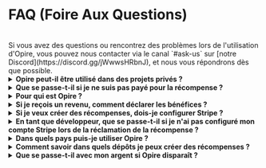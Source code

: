 
# FAQ (Foire Aux Questions)

<br/>
<InfoPanel>
    Si vous avez des questions ou rencontrez des problèmes lors de l'utilisation d'Opire, vous pouvez nous contacter via le canal `#ask-us` sur [notre Discord](https://discord.gg/jWwwsHRbnJ), et nous vous répondrons dès que possible.
</InfoPanel>
<br/>

<details>
    <summary><strong>Opire peut-il être utilisé dans des projets privés ?</strong></summary>
    <div style={{ marginTop: '10px' }}>
        Oui, nos commandes peuvent être utilisées dans des projets privés, mais un détail doit être pris en compte.
        
        Les récompenses créées apparaîtront sur la plateforme Opire, mais les développeurs n'ayant pas accès au projet ne pourront pas tenter de résoudre les problèmes ou réclamer les récompenses.
        
        Si des personnes externes souhaitent collaborer, elles devront communiquer directement avec l'administrateur du projet pour demander l'accès.
    </div>
</details>

<details>
    <summary><strong>Que se passe-t-il si je ne suis pas payé pour la récompense ?</strong></summary>
    <div style={{ marginTop: '10px' }}>
        Si vous vous retrouvez dans cette situation, nous sommes désolés pour ce qui s'est passé 💔
        
        Tout d'abord, essayez de communiquer avec le créateur de la récompense. Il se peut qu'il ne soit pas au courant qu'il peut déjà vous payer, qu'il a oublié, ou qu'il n'a pas encore pu le faire. Nous faisons confiance à la communauté et à sa capacité à résoudre les conflits par le dialogue.

        Opire est un outil conçu pour la communauté, et nous espérons qu'il est utilisé de la bonne manière. Nous comprenons que ce n'est pas toujours le cas, et pour les situations où un utilisateur a créé de nombreuses récompenses qu'il n'a pas l'intention de payer, Opire dispose d'algorithmes qui détectent ce comportement et désactivent l'utilisateur pour éviter d'autres dommages à la communauté. Ces utilisateurs ne pourront pas créer d'autres récompenses tant qu'ils n'auront pas traité le paiement des récompenses en attente.
    </div>
</details>

<details>
    <summary><strong>Pour qui est Opire ?</strong></summary>
    <div style={{ marginTop: '10px' }}>
        Plusieurs groupes peuvent bénéficier d'Opire :

        - <strong>Développeurs :</strong> C'est une opportunité de gagner un revenu supplémentaire sans être lié à des horaires ou à des procédures complexes. De plus, vous améliorerez vos compétences en résolvant de vrais problèmes dans différentes langues.
        - <strong>Entreprises :</strong> Nous facilitons la résolution de problèmes dans vos dépendances de projet sans impliquer votre équipe de développement. Par conséquent, vous pouvez optimiser vos coûts en concentrant les ressources sur ce qui ajoute de la valeur à l'entreprise.
        - <strong>Propriétaires de code open-source :</strong> Vous pouvez exploiter Opire pour développer votre communauté et maintenir votre projet vivant grâce aux contributions d'autres développeurs. De plus, si d'autres créent des récompenses pour votre projet, vous recevrez un revenu supplémentaire pour vous remercier de votre impact sur le monde open-source.
        - <strong>Enthousiastes du code open-source :</strong> Contrairement aux plateformes de dons, les récompenses sur Opire sont liées à un problème de projet réel, ayant un impact direct sur l'amélioration de la qualité du code. Vous ne serez pas un donateur anonyme, mais vous participerez activement à l'amélioration et à la croissance du projet.
    </div>
</details>

<details>
    <summary><strong>Si je reçois un revenu, comment déclarer les bénéfices ?</strong></summary>
    <div style={{ marginTop: '10px' }}>
        Comme vous pouvez recevoir un revenu de n'importe où dans le monde, nous ne pouvons pas fournir une solution qui convienne aux exigences de chaque pays (c'est en dehors de notre champ d'action).
        
        La personne recevant le revenu est responsable de se conformer à la législation de son pays, de le déclarer comme requis dans chaque cas. Vous pouvez obtenir une liste de vos revenus directement depuis votre compte Stripe.
    </div>
</details>

<details>
    <summary><strong>Si je veux créer des récompenses, dois-je configurer Stripe ?</strong></summary>
    <div style={{ marginTop: '10px' }}>
        Non.
        
        Vous devez seulement entrer un moyen de paiement lorsque vous payez pour les récompenses que vous avez précédemment créées.
    </div>
</details>

<details>
    <summary><strong>En tant que développeur, que se passe-t-il si je n'ai pas configuré mon compte Stripe lors de la réclamation de la récompense ?</strong></summary>
    <div style={{ marginTop: '10px' }}>
        Si quelqu'un a essayé de vous payer mais que votre compte Stripe n'était pas configuré, le paiement ne peut pas être traité, et nous vous informerons de configurer votre compte. Une fois configuré, contactez le créateur de la récompense pour qu'il réessaie le processus de paiement.
    </div>
</details>

<details>
    <summary><strong>Dans quels pays puis-je utiliser Opire ?</strong></summary>
    <div style={{ marginTop: '10px' }}>
        Opire n'interdit explicitement son utilisation dans aucun pays. Cependant, lors de l'utilisation d'un prestataire de paiement comme Stripe, l'utilisateur est soumis aux conditions imposées par Stripe.

        Avant de créer une récompense, [assurez-vous que votre pays est pris en charge sur Stripe](https://stripe.com/global).
    </div>
</details>

<details>
    <summary><strong>Comment savoir dans quels dépôts je peux créer des récompenses ?</strong></summary>
    <div style={{ marginTop: '10px' }}>
        Vous pouvez créer des récompenses dans **n'importe quel dépôt public** sur GitHub.

        Sur la [page des projets](https://app.opire.dev/projects) dans Opire, vous pourrez voir les dépôts où notre bot est installé, dans lesquels vous pourrez utiliser nos commandes.

        Vous pouvez utiliser la barre de recherche pour trouver votre projet préféré, et si vous ne le trouvez pas, vous pouvez créer des récompenses directement depuis [notre plateforme](https://app.opire.dev/dashboard/creator/rewards).
    </div>
</details>

<details>
    <summary><strong>Que se passe-t-il avec mon argent si Opire disparaît ?</strong></summary>
    <div style={{ marginTop: '10px' }}>
       Vous ne perdriez pas un seul centime.

       Chez Opire, nous ne conservons pas les fonds pour une utilisation future. Votre argent sera toujours entre vos mains jusqu'à ce que vous décidiez de payer le développeur.
       
       Nous ne demanderons pas non plus votre carte de crédit ou vos informations bancaires. Nous n'avons pas accès à ces données (et nous ne le voulons pas), donc il n'y aura jamais de paiements inattendus.
       
       Lorsque vous effectuez un paiement sur Opire, tout est géré via Stripe, et les développeurs reçoivent leur part directement. Opire ne conserve que le pourcentage correspondant à nos frais lors du traitement des paiements de récompenses/pourboires.
    </div>
</details>
